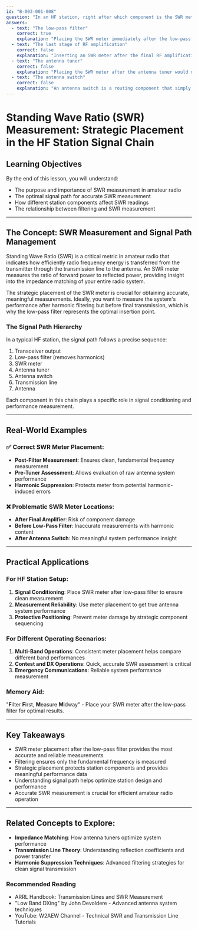 ```yaml
---
id: "B-003-001-008"
question: "In an HF station, right after which component is the SWR meter inserted?"
answers:
  - text: "The low-pass filter"
    correct: true
    explanation: "Placing the SWR meter immediately after the low-pass filter ensures that measurements are taken after harmonic suppression but before final transmission. This positioning allows accurate Standing Wave Ratio (SWR) measurement of the fundamental frequency while protecting subsequent components from potential mismatched load conditions. The low-pass filter location provides a clean, filtered signal for precise SWR analysis."
  - text: "The last stage of RF amplification"
    correct: false
    explanation: "Inserting an SWR meter after the final RF amplification stage would risk damaging the meter and amplifier if a significant impedance mismatch exists. Additionally, this placement would not provide an accurate representation of the antenna system's performance, as any reflections would already have passed through the amplification stage, potentially causing inefficient power transfer or component stress."
  - text: "The antenna tuner"
    correct: false
    explanation: "Placing the SWR meter after the antenna tuner would measure the system's characteristics after impedance matching has already occurred. This location prevents you from accurately assessing the raw antenna system performance and could mask underlying impedance problems that the antenna tuner is compensating for."
  - text: "The antenna switch"
    correct: false
    explanation: "An antenna switch is a routing component that simply selects between different antennas. Placing the SWR meter here would not provide meaningful measurements about the transmission line or antenna system performance. This location fails to capture the critical impedance characteristics needed for accurate system evaluation."
---
```


# Standing Wave Ratio (SWR) Measurement: Strategic Placement in the HF Station Signal Chain

## Learning Objectives
By the end of this lesson, you will understand:
- The purpose and importance of SWR measurement in amateur radio
- The optimal signal path for accurate SWR measurement
- How different station components affect SWR readings
- The relationship between filtering and SWR measurement

---

## The Concept: SWR Measurement and Signal Path Management

Standing Wave Ratio (SWR) is a critical metric in amateur radio that indicates how efficiently radio frequency energy is transferred from the transmitter through the transmission line to the antenna. An SWR meter measures the ratio of forward power to reflected power, providing insight into the impedance matching of your entire radio system.

The strategic placement of the SWR meter is crucial for obtaining accurate, meaningful measurements. Ideally, you want to measure the system's performance after harmonic filtering but before final transmission, which is why the low-pass filter represents the optimal insertion point.

### The Signal Path Hierarchy

In a typical HF station, the signal path follows a precise sequence:
1. Transceiver output
2. Low-pass filter (removes harmonics)
3. SWR meter
4. Antenna tuner
5. Antenna switch
6. Transmission line
7. Antenna

Each component in this chain plays a specific role in signal conditioning and performance measurement.

---

## Real-World Examples

### ✅ Correct SWR Meter Placement:
- **Post-Filter Measurement**: Ensures clean, fundamental frequency measurement
- **Pre-Tuner Assessment**: Allows evaluation of raw antenna system performance
- **Harmonic Suppression**: Protects meter from potential harmonic-induced errors

### ❌ Problematic SWR Meter Locations:
- **After Final Amplifier**: Risk of component damage
- **Before Low-Pass Filter**: Inaccurate measurements with harmonic content
- **After Antenna Switch**: No meaningful system performance insight

---

## Practical Applications

### For HF Station Setup:
1. **Signal Conditioning**: Place SWR meter after low-pass filter to ensure clean measurement
2. **Measurement Reliability**: Use meter placement to get true antenna system performance
3. **Protective Positioning**: Prevent meter damage by strategic component sequencing

### For Different Operating Scenarios:
1. **Multi-Band Operations**: Consistent meter placement helps compare different band performances
2. **Contest and DX Operations**: Quick, accurate SWR assessment is critical
3. **Emergency Communications**: Reliable system performance measurement

### Memory Aid:
"**F**ilter **F**irst, **M**easure **M**idway" - Place your SWR meter after the low-pass filter for optimal results.

---

## Key Takeaways

- SWR meter placement after the low-pass filter provides the most accurate and reliable measurements
- Filtering ensures only the fundamental frequency is measured
- Strategic placement protects station components and provides meaningful performance data
- Understanding signal path helps optimize station design and performance
- Accurate SWR measurement is crucial for efficient amateur radio operation

---

## Related Concepts to Explore:
- **Impedance Matching**: How antenna tuners optimize system performance
- **Transmission Line Theory**: Understanding reflection coefficients and power transfer
- **Harmonic Suppression Techniques**: Advanced filtering strategies for clean signal transmission

### Recommended Reading
- ARRL Handbook: Transmission Lines and SWR Measurement
- "Low Band DXing" by John Devoldere - Advanced antenna system techniques
- YouTube: W2AEW Channel - Technical SWR and Transmission Line Tutorials